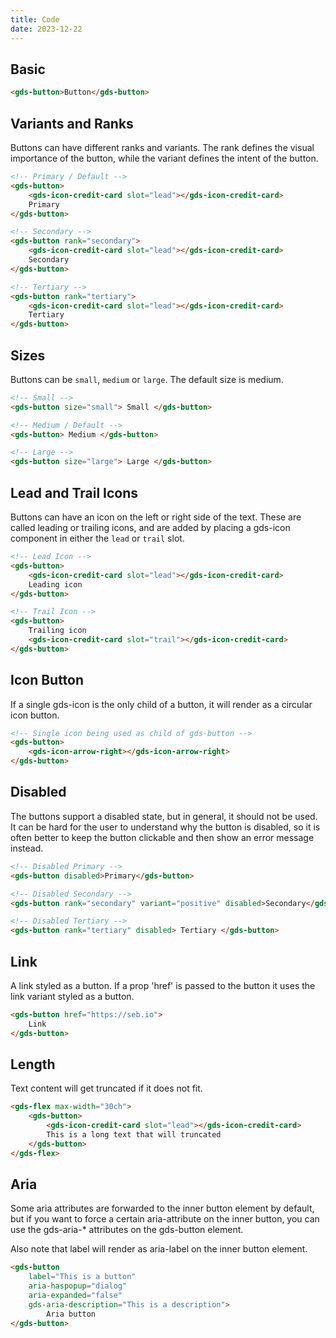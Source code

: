 ```yaml
---
title: Code
date: 2023-12-22
---
```


## Basic

```html 
<gds-button>Button</gds-button>
```
<Story component='button' id="basic" />

## Variants and Ranks
Buttons can have different ranks and variants. The rank defines the visual importance of the button, while the variant defines the intent of the button.
```html 
<!-- Primary / Default -->
<gds-button>
    <gds-icon-credit-card slot="lead"></gds-icon-credit-card>
    Primary
</gds-button>

<!-- Secondary -->
<gds-button rank="secondary">
    <gds-icon-credit-card slot="lead"></gds-icon-credit-card>
    Secondary
</gds-button>

<!-- Tertiary -->
<gds-button rank="tertiary">
    <gds-icon-credit-card slot="lead"></gds-icon-credit-card>
    Tertiary
</gds-button>
```
<Story component='button' id="ranks-and-variants" />

## Sizes 
Buttons can be <code>small</code>, <code>medium</code> or <code>large</code>. The default size is medium.

```html
<!-- Small -->
<gds-button size="small"> Small </gds-button>

<!-- Medium / Default -->
<gds-button> Medium </gds-button>

<!-- Large -->
<gds-button size="large"> Large </gds-button>
```
<Story component='button' id="sizes" />

## Lead and Trail Icons
Buttons can have an icon on the left or right side of the text. These are called leading or trailing icons, and are added by placing a gds-icon component in either the <code>lead</code> or <code>trail</code> slot.

```html
<!-- Lead Icon -->
<gds-button>
    <gds-icon-credit-card slot="lead"></gds-icon-credit-card>
    Leading icon
</gds-button>

<!-- Trail Icon -->
<gds-button>
    Trailing icon
    <gds-icon-credit-card slot="trail"></gds-icon-credit-card>
</gds-button>

```
<Story component='button' id="with-icon" />

## Icon Button
If a single gds-icon is the only child of a button, it will render as a circular icon button.

```html 
<!-- Single icon being used as child of gds-button -->
<gds-button>
    <gds-icon-arrow-right></gds-icon-arrow-right>
</gds-button> 
```
<Story component='button' id="icon-button" />

## Disabled 
The buttons support a disabled state, but in general, it should not be used. It can be hard for the user to understand why the button is disabled, so it is often better to keep the button clickable and then show an error message instead.
```html
<!-- Disabled Primary -->
<gds-button disabled>Primary</gds-button>

<!-- Disabled Secondary -->
<gds-button rank="secondary" variant="positive" disabled>Secondary</gds-button>

<!-- Disabled Tertiary -->
<gds-button rank="tertiary" disabled> Tertiary </gds-button>
```
<Story component='button' id="disabled" />

## Link 
A link styled as a button. If a prop 'href' is passed to the button it uses the link variant styled as a button.

```html 
<gds-button href="https://seb.io">
    Link
</gds-button>
```
<Story component='button' id="link" />

## Length 
Text content will get truncated if it does not fit.
```html
<gds-flex max-width="30ch">
    <gds-button>
        <gds-icon-credit-card slot="lead"></gds-icon-credit-card>
        This is a long text that will truncated
    </gds-button>
</gds-flex>
```
<Story component='button' id="length" />

## Aria 
Some aria attributes are forwarded to the inner button element by default, but if you want to force a certain aria-attribute on the inner button, you can use the gds-aria-* attributes on the gds-button element.

Also note that label will render as aria-label on the inner button element.

```html
<gds-button 
    label="This is a button" 
    aria-haspopup="dialog" 
    aria-expanded="false" 
    gds-aria-description="This is a description">
        Aria button
</gds-button>
```
<Story component='button' id="aria" />
